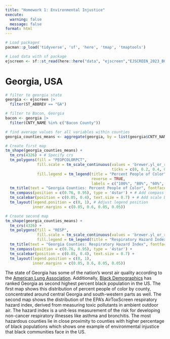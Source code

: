 ```yaml
---
title: "Homework 1: Environmental Injustice"
execute: 
  warning: false
  message: false
format: html
---
```


```r
# Load packages
pacman::p_load('tidyverse', 'sf', 'here', 'tmap', 'tmaptools')
```

```r
# Load data with sf package
ejscreen <- sf::st_read(here::here("data", "ejscreen","EJSCREEN_2023_BG_StatePct_with_AS_CNMI_GU_VI.gdb"))
```

# Georgia, USA

```r
# filter to georgia state
georgia <- ejscreen |> 
  filter(ST_ABBREV == "GA") 

# filter to Bacon, Georgia
bacon <- georgia |> 
  filter(CNTY_NAME %in% c("Bacon County"))

# find average values for all variables within counties
georgia_counties_means <- aggregate(georgia, by = list(georgia$CNTY_NAME), FUN = mean)
```

```r
# Create first map
tm_shape(georgia_counties_means) +
  tm_crs(4326) + # Specify crs
  tm_polygons(fill = "PEOPCOLORPCT",
              fill.scale = tm_scale_continuous(values = 'brewer.yl_or_rd',
                                               ticks = c(0, 0.2, 0.4, 0.6, 0.8, 1)),
              fill.legend = tm_legend(title = "Percent People of Color", 
                                      reverse = TRUE,
                                      labels = c("100%", "80%", "60%", "40%", "20%", "0%"))) +
  tm_title(text = "Georgia Counties: Percent People of Color", fontface = 'bold') +
  tm_compass(position = c(0.76, 0.95), type = '4star') + # Add compass
  tm_scalebar(position = c(0.05, 0.4), text.size = 0.7) + # Add scale bar
  tm_layout(legend.position = c(0, 1), # Adjust legend position
            inner.margins = c(0.05, 0.6, 0.05, 0.05)) 
```


```r
# Create second map
tm_shape(georgia_counties_means) +
  tm_crs(4326) +
  tm_polygons(fill = "RESP",
              fill.scale = tm_scale_continuous(values = 'brewer.yl_or_rd'),
              fill.legend = tm_legend(title = "Respiratory Hazard Index", reverse = TRUE)) +
  tm_title(text = "Georgia Counties: Respiratory Hazard Index", fontface = 'bold') +
  tm_compass(position = c(0.76, 0.95), type = '4star') +
  tm_scalebar(position = c(0.05, 0.4), text.size = 0.7) +
  tm_layout(legend.position = c(0, 1),
            inner.margins = c(0.05, 0.6, 0.05, 0.05))
```

The state of Georgia has some of the nation's worst air quality according to the [American Lung Association](https://www.lung.org/research/sota/city-rankings/states/georgia). Additionally, [Black Demographics](https://blackdemographics.com/population/black-state-population/) has ranked Georgia as second highest percent black population in the US. The first map shows this distribution of percent people of color by county, concentrated around central Georgia and south-western parts as well. The second map shows the distribution of the EPA's AirToxScreen respiratory hazard index, derived from measuring toxic pollutants in ambient outdoor air. The hazard index is a unit-less measurement of the risk for developing non-cancer respiratory illnesses like asthma and bronchitis. The most hazardous counties lie in close proximity to counties with higher percentage of black populations which shows one example of environmental injustice that black communities face in the US. 
